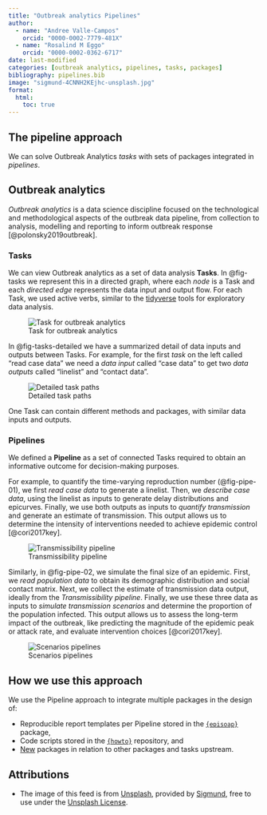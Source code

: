 ```yaml
---
title: "Outbreak analytics Pipelines"
author:
  - name: "Andree Valle-Campos"
    orcid: "0000-0002-7779-481X"
  - name: "Rosalind M Eggo"
    orcid: "0000-0002-0362-6717"
date: last-modified
categories: [outbreak analytics, pipelines, tasks, packages]
bibliography: pipelines.bib
image: "sigmund-4CNNH2KEjhc-unsplash.jpg"
format:
  html: 
    toc: true
---
```


## The pipeline approach

We can solve Outbreak Analytics *tasks* with sets of packages integrated in *pipelines*.

## Outbreak analytics

*Outbreak analytics* is a data science discipline focused on the technological and methodological aspects of the outbreak data pipeline, from collection to analysis, modelling and reporting to inform outbreak response [@polonsky2019outbreak].

### Tasks

We can view Outbreak analytics as a set of data analysis __Tasks__. In @fig-tasks we represent this in a directed graph, where each *node* is a Task and each *directed edge* represents the data input and output flow. For each Task, we used active verbs, similar to the [tidyverse](https://r4ds.hadley.nz/whole-game.html) tools for exploratory data analysis. 

![Task for outbreak analytics](task_pipeline-minimal.svg){#fig-tasks}

In @fig-tasks-detailed we have a summarized detail of data inputs and outputs between Tasks. For example, for the first *task* on the left called "read case data" we need a *data input* called "case data" to get two *data outputs* called "linelist" and "contact data".

![Detailed task paths](task_pipeline-detailed.svg){#fig-tasks-detailed}

One Task can contain different methods and packages, with similar data inputs and outputs.

### Pipelines

We defined a __Pipeline__ as a set of connected Tasks required to obtain an informative outcome for decision-making purposes. 

For example, to quantify the time-varying reproduction number (@fig-pipe-01), we first *read case data* to generate a linelist. Then, we *describe case data*, using the linelist as inputs to generate delay distributions and epicurves. Finally, we use both outputs as inputs to *quantify transmission* and generate an estimate of transmission. This output allows us to determine the intensity of interventions needed to achieve epidemic control [@cori2017key].

![Transmissibility pipeline](task_pipeline-pipe_01.svg){#fig-pipe-01}

Similarly, in @fig-pipe-02, we simulate the final size of an epidemic. First, we *read population data* to obtain its demographic distribution and social contact matrix. Next, we collect the estimate of transmission data output, ideally from the *Transmissibility pipeline*. Finally, we use these three data as inputs to *simulate transmission scenarios* and determine the proportion of the population infected. This output allows us to assess the long-term impact of the outbreak, like predicting the magnitude of the epidemic peak or attack rate, and evaluate intervention choices [@cori2017key].

![Scenarios pipelines](task_pipeline-pipe_02.svg){#fig-pipe-02}

## How we use this approach

We use the Pipeline approach to integrate multiple packages in the design of: 

- Reproducible report templates per Pipeline stored in the [`{episoap}`](https://epiverse-trace.github.io/episoap/) package,
- Code scripts stored in the [`{howto}`](https://epiverse-trace.github.io/howto/) repository, and
- [New](https://github.com/orgs/epiverse-trace/discussions/87) packages in relation to other packages and tasks upstream.

## Attributions

- The image of this feed is from [Unsplash](https://unsplash.com/photos/4CNNH2KEjhc), provided by [Sigmund](https://unsplash.com/@sigmund), free to use under the [Unsplash License](https://unsplash.com/license).
